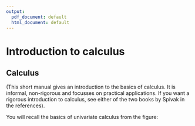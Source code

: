 ```yaml
---
output:
  pdf_document: default
  html_document: default
---
```

# Introduction to calculus {#calculus}

\newcommand{\prob}[1]{\operatorname{\mathrm{Prob}}\left({#1}\right)}
\newcommand{\like}[1]{\operatorname{\mathcal{L}}\left(#1\right)}
\newcommand{\supp}[1]{\operatorname{\mathcal{S}}\left(#1\right)}


\newcommand{\likeval}{\mathcal{L}}
\newcommand{\suppval}{\mathcal{S}}


## Calculus


(This short manual gives an introduction to the basics of calculus.  It
is informal, non-rigorous and focusses on practical applications.  If
you want a rigorous introduction to calculus, see either of the two
books by Spivak in the references).

You will recall the basics of univariate calculus from the figure:

\includegraphics{calculus1}


